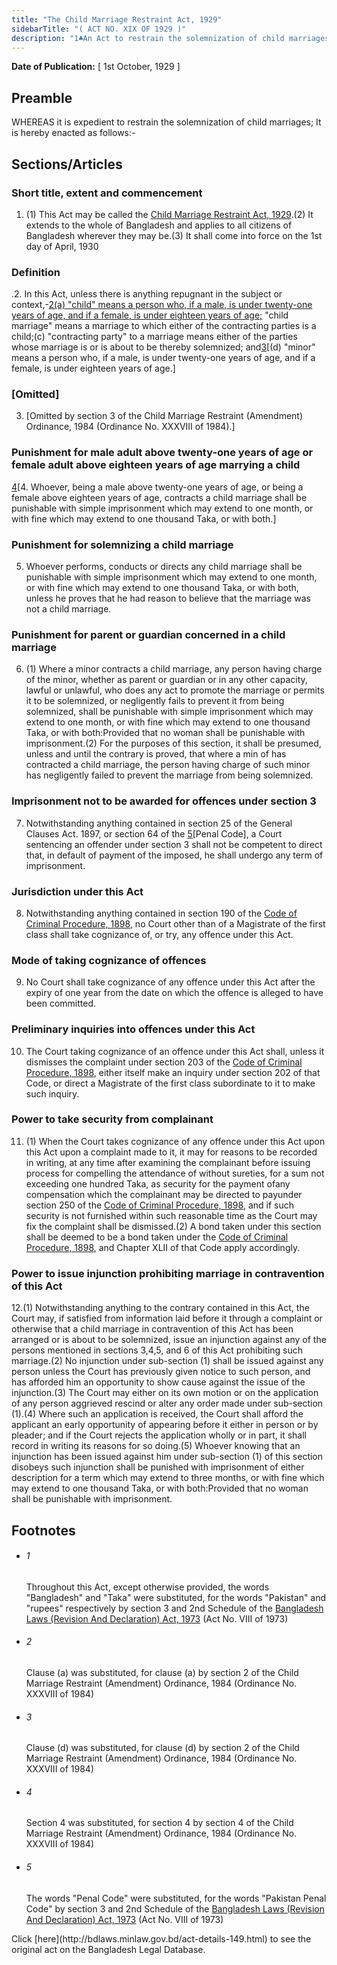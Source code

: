 ```yaml
---
title: "The Child Marriage Restraint Act, 1929"
sidebarTitle: "( ACT NO. XIX OF 1929 )"
description: "1♣An Act to restrain the solemnization of child marriages."
---
```


**Date of Publication:** [ 1st October, 1929 ]

## Preamble

WHEREAS it is expedient to restrain the solemnization of child marriages; It is hereby enacted as follows:-

## Sections/Articles

### Short title, extent and commencement

1. (1) This Act may be called the [Child Marriage Restraint Act, 1929](/act-149.html "Child Marriage Restraint Act, 1929").(2) It extends to the whole of Bangladesh and applies to all citizens of Bangladesh wherever they may be.(3) It shall come into force on the 1st day of April, 1930

### Definition

.2. In this Act, unless there is anything repugnant in the subject or context,-[2](1)[(a) "child" means a person who, if a male, is under twenty-one years of age, and if a female, is under eighteen years of age;](b) "child marriage" means a marriage to which either of the contracting parties is a child;(c) "contracting party" to a marriage means either of the parties whose marriage is or is about to be thereby solemnized; and[3](2)[(d) "minor" means a person who, if a male, is under twenty-one years of age, and if a female, is under eighteen years of age.]

### [Omitted]

3. [Omitted by section 3 of the Child Marriage Restraint (Amendment) Ordinance, 1984 (Ordinance No. XXXVIII of 1984).]

### Punishment for male adult above twenty-one years of age or female adult above eighteen years of age marrying a child

[4](1)[4. Whoever, being a male above twenty-one years of age, or being a female above eighteen years of age, contracts a child marriage shall be punishable with simple imprisonment which may extend to one month, or with fine which may extend to one thousand Taka, or with both.]

### Punishment for solemnizing a child marriage

5. Whoever performs, conducts or directs any child marriage shall be punishable with simple imprisonment which may extend to one month, or with fine which may extend to one thousand Taka, or with both, unless he proves that he had reason to believe that the marriage was not a child marriage.

### Punishment for parent or guardian concerned in a child marriage

6. (1) Where a minor contracts a child marriage, any person having charge of the minor, whether as parent or guardian or in any other capacity, lawful or unlawful, who does any act to promote the marriage or permits it to be solemnized, or negligently fails to prevent it from being solemnized, shall be punishable with simple imprisonment which may extend to one month, or with fine which may extend to one thousand Taka, or with both:Provided that no woman shall be punishable with imprisonment.(2) For the purposes of this section, it shall be presumed, unless and until the contrary is proved, that where a min of has contracted a child marriage, the person having charge of such minor has negligently failed to prevent the marriage from being solemnized.

### Imprisonment not to be awarded for offences under section 3

7. Notwithstanding anything contained in section 25 of the General Clauses Act. 1897, or section 64 of the [5](1)[Penal Code], a Court sentencing an offender under section 3 shall not be competent to direct that, in default of payment of the imposed, he shall undergo any term of imprisonment.

### Jurisdiction under this Act

8. Notwithstanding anything contained in section 190 of the [Code of Criminal Procedure, 1898](/act-75.html "Code of Criminal Procedure, 1898"), no Court other than of a Magistrate of the first class shall take cognizance of, or try, any offence under this Act.

### Mode of taking cognizance of offences

9. No Court shall take cognizance of any offence under this Act after the expiry of one year from the date on which the offence is alleged to have been committed.

### Preliminary inquiries into offences under this Act

10. The Court taking cognizance of an offence under this Act shall, unless it dismisses the complaint under section 203 of the [Code of Criminal Procedure, 1898](/act-75.html "Code of Criminal Procedure, 1898"), either itself make an inquiry under section 202 of that Code, or direct a Magistrate of the first class subordinate to it to make such inquiry.

### Power to take security from complainant

11. (1) When the Court takes cognizance of any offence under this Act upon this Act upon a complaint made to it, it may for reasons to be recorded in writing, at any time after examining the complainant before issuing process for compelling the attendance of without sureties, for a sum not exceeding one hundred Taka, as security for the payment ofany compensation which the complainant may be directed to payunder section 250 of the [Code of Criminal Procedure, 1898](/act-75.html "Code of Criminal Procedure, 1898"), and if such security is not furnished within such reasonable time as the Court may fix the complaint shall be dismissed.(2) A bond taken under this section shall be deemed to be a bond taken under the [Code of Criminal Procedure, 1898](/act-75.html "Code of Criminal Procedure, 1898"), and Chapter XLII of that Code apply accordingly.

### Power to issue injunction prohibiting marriage in contravention of this Act

12.(1) Notwithstanding anything to the contrary contained in this Act, the Court may, if satisfied from information laid before it through a complaint or otherwise that a child marriage in contravention of this Act has been arranged or is about to be solemnized, issue an injunction against any of the persons mentioned in sections 3,4,5, and 6 of this Act prohibiting such marriage.(2) No injunction under sub-section (1) shall be issued against any person unless the Court has previously given notice to such person, and has afforded him an opportunity to show cause against the issue of the injunction.(3) The Court may either on its own motion or on the application of any person aggrieved rescind or alter any order made under sub-section (1).(4) Where such an application is received, the Court shall afford the applicant an early opportunity of appearing before it either in person or by pleader; and if the Court rejects the application wholly or in part, it shall record in writing its reasons for so doing.(5) Whoever knowing that an injunction has been issued against him under sub-section (1) of this section disobeys such injunction shall be punished with imprisonment of either description for a term which may extend to three months, or with fine which may extend to one thousand Taka, or with both:Provided that no woman shall be punishable with imprisonment.

## Footnotes

- ###### 1

  Throughout this Act, except otherwise provided, the words "Bangladesh" and "Taka" were substituted, for the words "Pakistan" and "rupees" respectively by section 3 and 2nd Schedule of the [Bangladesh Laws (Revision And Declaration) Act, 1973](/act-430.html "Bangladesh Laws (Revision And Declaration) Act, 1973") (Act No. VIII of 1973)

- ###### 2

  Clause (a) was substituted, for clause (a) by section 2 of the Child Marriage Restraint (Amendment) Ordinance, 1984 (Ordinance No. XXXVIII of 1984)

- ###### 3

  Clause (d) was substituted, for clause (d) by section 2 of the Child Marriage Restraint (Amendment) Ordinance, 1984 (Ordinance No. XXXVIII of 1984)

- ###### 4

  Section 4 was substituted, for section 4 by section 4 of the Child Marriage Restraint (Amendment) Ordinance, 1984 (Ordinance No. XXXVIII of 1984)

- ###### 5

  The words "Penal Code" were substituted, for the words "Pakistan Penal Code" by section 3 and 2nd Schedule of the [Bangladesh Laws (Revision And Declaration) Act, 1973](/act-430.html "Bangladesh Laws (Revision And Declaration) Act, 1973") (Act No. VIII of 1973)

<Note>
  Click [here](http://bdlaws.minlaw.gov.bd/act-details-149.html) to see the original act on the Bangladesh Legal Database.
</Note>
